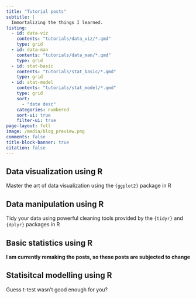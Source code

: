 ```yaml
---
title: "Tutorial posts"
subtitle: |
  Immortalizing the things I learned.
listing: 
  - id: data-viz
    contents: "tutorials/data_viz/*.qmd"
    type: grid
  - id: data-man
    contents: "tutorials/data_man/*.qmd"
    type: grid
  - id: stat-basic
    contents: "tutorials/stat_basic/*.qmd"
    type: grid
  - id: stat-model
    contents: "tutorials/stat_model/*.qmd"
    type: grid
    sort:
      - "date desc"
    categories: numbered
    sort-ui: true
    filter-ui: true
page-layout: full
image: /media/blog_preview.png
comments: false
title-block-banner: true
citation: false
---
```


## Data visualization using R

:::{#data-viz}
:::

Master the art of data visualization using the `{ggplot2}` package in R

## Data manipulation using R

:::{#data-man}
:::

Tidy your data using powerful cleaning tools provided by the `{tidyr}` and `{dplyr}` packages in R

## Basic statistics using R

:::{#stat-basic}
:::

**I am currently remaking the posts, so these posts are subjected to change**

## Statisitcal modelling using R

:::{#stat-model}
:::

Guess t-test wasn't good enough for you?

<a hidden href="https://info.flagcounter.com/ynrK"><img src="https://s11.flagcounter.com/count2/ynrK/bg_000000/txt_FFFFFF/border_F0F0F0/columns_5/maxflags_25/viewers_0/labels_1/pageviews_1/flags_0/percent_0/" alt="Flag Counter" border="0"/></a>